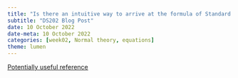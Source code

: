 ---
title: "Is there an intuitive way to arrive at the formula of Standard Errors?"
subtitle: "DS202 Blog Post"
date: 10 October 2022
date-meta: 10 October 2022
categories: [week02, Normal theory, equations]
theme: lumen
---

[Potentially useful reference](https://math.stackexchange.com/questions/834681/when-residual-standard-error-is-equal-to-standard-deviation-of-dependent-variabl)

